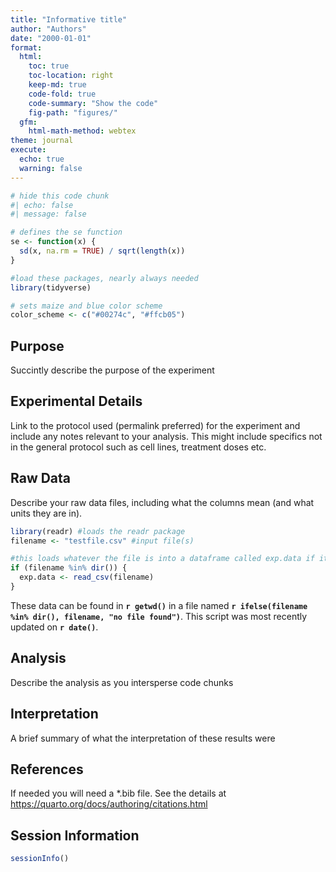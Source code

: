 ```yaml
---
title: "Informative title"
author: "Authors"
date: "2000-01-01"
format: 
  html:
    toc: true
    toc-location: right
    keep-md: true
    code-fold: true
    code-summary: "Show the code"
    fig-path: "figures/"
  gfm:
    html-math-method: webtex
theme: journal
execute:
  echo: true
  warning: false
---
```


```r
# hide this code chunk
#| echo: false
#| message: false

# defines the se function
se <- function(x) {
  sd(x, na.rm = TRUE) / sqrt(length(x))
}

#load these packages, nearly always needed
library(tidyverse)

# sets maize and blue color scheme
color_scheme <- c("#00274c", "#ffcb05")
```

## Purpose

Succintly describe the purpose of the experiment

## Experimental Details

Link to the protocol used (permalink preferred) for the experiment and include any notes relevant to your analysis.  This might include specifics not in the general protocol such as cell lines, treatment doses etc.

## Raw Data

Describe your raw data files, including what the columns mean (and what units they are in).

```r
library(readr) #loads the readr package
filename <- "testfile.csv" #input file(s)

#this loads whatever the file is into a dataframe called exp.data if it exists
if (filename %in% dir()) {
  exp.data <- read_csv(filename)
}
```

These data can be found in **`r getwd()`** in a file named **`r ifelse(filename %in% dir(), filename, "no file found")`**.  This script was most recently updated on **`r date()`**.

## Analysis

Describe the analysis as you intersperse code chunks

## Interpretation

A brief summary of what the interpretation of these results were

## References

If needed you will need a *.bib file.  See the details at <https://quarto.org/docs/authoring/citations.html>

## Session Information

```r
sessionInfo()
```
